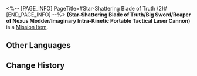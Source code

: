 <%-- [PAGE_INFO]
PageTitle=#Star-Shattering Blade of Truth (2)#
[END_PAGE_INFO] --%>
{{Item Infobox
|title       = (Star-Shattering Blade of Truth/Big Sword/Reaper of Nexus Modder/Imaginary Intra-Kinetic Portable Tactical Laser Cannon)
|id          = 140304
|image       = Item Star-Shattering Blade of Truth (2).png{{subst:void|<!--$UPLOAD:<<SpriteOutput/ItemFigures/140304.png>-<Item Star-Shattering Blade of Truth (2).png>-<Item Icons>>-->}}
|type        = Mission Item
|invCategory = Missions
|rarity      = 3
|effect      = 
|description = In Mr. Xiyan's story, this is the weapon you and (Dan Heng/Cold Dragon Young/High Elder MK2000/John Doe) managed to forge. You can tell at a glance that this dark and faded (Star-Shattering Blade of Truth/Big Sword/Reaper of Nexus Modder/Imaginary Intra-Kinetic Portable Tactical Laser Cannon) has a legendary past.<br />Originally there were LEDs in there. They light up if you press the switch and looked really fancy. Then the batteries went flat and Mr. Xiyan hasn't gotten around to change them yet.
}}
'''(Star-Shattering Blade of Truth/Big Sword/Reaper of Nexus Modder/Imaginary Intra-Kinetic Portable Tactical Laser Cannon)''' is a [[Mission Item]].

==Other Languages==
{{Other Languages
|en   = (Star-Shattering Blade of Truth/Big Sword/Reaper of Nexus Modder/Imaginary Intra-Kinetic Portable Tactical Laser Cannon)
|zhs  = (Star-Shattering Blade of Truth/Big Sword/Reaper of Nexus Modder/Imaginary Intra-Kinetic Portable Tactical Laser Cannon)
|zht  = (Star-Shattering Blade of Truth/Big Sword/Reaper of Nexus Modder/Imaginary Intra-Kinetic Portable Tactical Laser Cannon)
|ja   = (Star-Shattering Blade of Truth/Big Sword/Reaper of Nexus Modder/Imaginary Intra-Kinetic Portable Tactical Laser Cannon)
|ko   = (Star-Shattering Blade of Truth/Big Sword/Reaper of Nexus Modder/Imaginary Intra-Kinetic Portable Tactical Laser Cannon)
|es   = (Star-Shattering Blade of Truth/Big Sword/Reaper of Nexus Modder/Imaginary Intra-Kinetic Portable Tactical Laser Cannon)
|fr   = (Star-Shattering Blade of Truth/Big Sword/Reaper of Nexus Modder/Imaginary Intra-Kinetic Portable Tactical Laser Cannon)
|ru   = (Star-Shattering Blade of Truth/Big Sword/Reaper of Nexus Modder/Imaginary Intra-Kinetic Portable Tactical Laser Cannon)
|th   = (Star-Shattering Blade of Truth/Big Sword/Reaper of Nexus Modder/Imaginary Intra-Kinetic Portable Tactical Laser Cannon)
|vi   = (Star-Shattering Blade of Truth/Big Sword/Reaper of Nexus Modder/Imaginary Intra-Kinetic Portable Tactical Laser Cannon)
|de   = (Star-Shattering Blade of Truth/Big Sword/Reaper of Nexus Modder/Imaginary Intra-Kinetic Portable Tactical Laser Cannon)
|id   = (Star-Shattering Blade of Truth/Big Sword/Reaper of Nexus Modder/Imaginary Intra-Kinetic Portable Tactical Laser Cannon)
|pt   = (Star-Shattering Blade of Truth/Big Sword/Reaper of Nexus Modder/Imaginary Intra-Kinetic Portable Tactical Laser Cannon)
}}

==Change History==
{{Change History|1.2}}